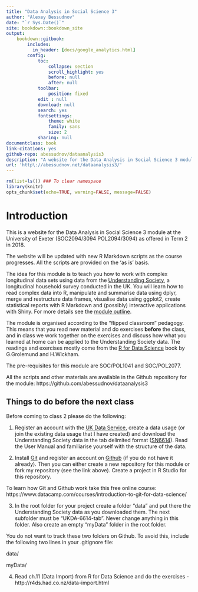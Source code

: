 ```yaml
---
title: "Data Analysis in Social Science 3"
author: "Alexey Bessudnov"
date: "`r Sys.Date()`"
site: bookdown::bookdown_site
output:
    bookdown::gitbook:
        includes:
          in_header: [docs/google_analytics.html]
        config:
            toc:
                collapse: section
                scroll_highlight: yes
                before: null
                after: null
            toolbar:
                position: fixed
            edit : null
            download: null
            search: yes
            fontsettings:
                theme: white
                family: sans
                size: 2
            sharing: null
documentclass: book
link-citations: yes
github-repo: abessudnov/dataanalysis3
description: "A website for the Data Analysis in Social Science 3 module."
url: 'http\://abessudnov.net/dataanalysis3/'
---
```


```r
rm(list=ls()) ### To clear namespace
library(knitr)
opts_chunk$set(echo=TRUE, warning=FALSE, message=FALSE)
```

# Introduction

This is a website for the Data Analysis in Social Science 3 module at the University of Exeter (SOC2094/3094 POL2094/3094) as offered in Term 2 in 2018.

The website will be updated with new R Markdown scripts as the course progresses. All the scripts are provided on the 'as is' basis. 

The idea for this module is to teach you how to work with complex longitudinal data sets using data from the [Understanding Society](https://www.understandingsociety.ac.uk/), a longitudinal household survey conducted in the UK. You will learn how to read complex data into R, manipulate and summarise data using dplyr, merge and restructure data frames, visualise data using ggplot2, create statistical reports with R Markdown and (possibly) interactive applications with Shiny. For more details see the [module outline](http://abessudnov.net/dataanalysis3/module-outline.html).

The module is organised according to the "flipped classroom" pedagogy. This means that you read new material and do exercises **before** the class, and in class we work together on the exercises and discuss how what you learned at home can be applied to the Understanding Society data. The readings and exercises mostly come from the [R for Data Science](http://r4ds.had.co.nz/) book by G.Grolemund and H.Wickham.

The pre-requisites for this module are SOC/POL1041 and SOC/POL2077.

All the scripts and other materials are available in the Github repository for the module: https://github.com/abessudnov/dataanalysis3

## Things to do before the next class

Before coming to class 2 please do the following:

1. Register an account with the [UK Data Service](https://www.ukdataservice.ac.uk/), create a data usage (or join the existing data usage that I have created) and download the Understanding Society data in the tab delimited format ([SN6614](https://discover.ukdataservice.ac.uk/catalogue/?sn=6614)). Read the User Manual and familiarise yourself with the structure of the data.

2. Install [Git](https://git-scm.com/) and register an account on [Github](https://github.com/) (if you do not have it already). Then you can either create a new repository for this module or fork my repository (see the link above). Create a project in R Studio for this repository.

To learn how Git and Github work take this free online course: https://www.datacamp.com/courses/introduction-to-git-for-data-science/

3. In the root folder for your project create a folder "data" and put there the Understanding Society data as you downloaded them. The next subfolder must be "UKDA-6614-tab". Never change anything in this folder. Also create an empty "myData" folder in the root folder.

You do not want to track these two folders on Github. To avoid this, include the following two lines in your .gitignore file:

data/

myData/

4. Read ch.11 (Data Import) from R for Data Science and do the exercises - http://r4ds.had.co.nz/data-import.html 


